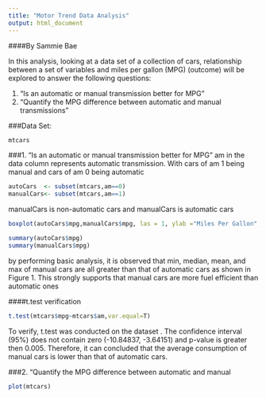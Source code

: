 ```yaml
---
title: "Motor Trend Data Analysis"
output: html_document
---
```

####By Sammie Bae

In this analysis, looking at a data set of a collection of cars, relationship between a set of variables and miles per gallon (MPG) (outcome) will be explored to answer the following questions:

1. “Is an automatic or manual transmission better for MPG”
2. "Quantify the MPG difference between automatic and manual transmissions"

###Data Set:
```r
mtcars
```

###1. “Is an automatic or manual transmission better for MPG”
am in the data column represents automatic transmission. With cars of am 1 being manual and cars of am 0 being automatic


```r
autoCars  <- subset(mtcars,am==0) 
manualCars<- subset(mtcars,am==1)
```

manualCars is non-automatic cars and manualCars is automatic cars


```r
boxplot(autoCars$mpg,manualCars$mpg, las = 1, ylab ="Miles Per Gallon", xlab ="Transmission Type (Figure 1)", names=c("Automatic","Manual")) 
```



```r
summary(autoCars$mpg)
summary(manualCars$mpg)
```
by performing basic analysis, it is observed that min, median, mean, and max of manual cars are all greater than that of automatic cars as shown in Figure 1. This strongly supports that manual cars are more fuel efficient than automatic ones

####t.test verification

```r
t.test(mtcars$mpg~mtcars$am,var.equal=T)
```
To verify, t.test was conducted on the dataset .
The confidence interval (95%) does not contain zero (-10.84837, -3.64151) and p-value is greater then 0.005. Therefore, it can concluded that the average consumption of manual cars is lower than that of automatic cars.

###2. "Quantify the MPG difference between automatic and manual

```r
plot(mtcars)
```